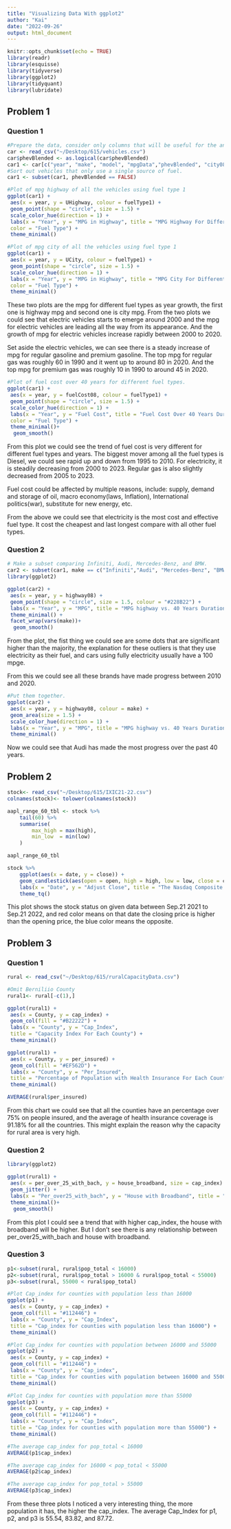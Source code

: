 ```yaml
---
title: "Visualizing Data With ggplot2"
author: "Kai"
date: "2022-09-26"
output: html_document
---
```


```r
knitr::opts_chunk$set(echo = TRUE)
library(readr)
library(esquisse)
library(tidyverse)
library(ggplot2)
library(tidyquant)
library(lubridate)
```

## Problem 1 
### Question 1

```r
#Prepare the data, consider only columns that will be useful for the analysis. 
car <- read_csv("~/Desktop/615/vehicles.csv")
car$phevBlended <- as.logical(car$phevBlended)
car1 <- car[c("year", "make", "model", "mpgData","phevBlended", "city08","highway08","UHighway","UCity","fuelType1","fuelType","fuelCost08")]
#Sort out vehicles that only use a single source of fuel.
car1 <- subset(car1, phevBlended == FALSE)
```


```r
#Plot of mpg highway of all the vehicles using fuel type 1
ggplot(car1) +
 aes(x = year, y = UHighway, colour = fuelType1) +
 geom_point(shape = "circle", size = 1.5) +
 scale_color_hue(direction = 1) +
 labs(x = "Year", y = "MPG in Highway", title = "MPG Highway For Different Fuel Types In 40 Years", 
 color = "Fuel Type") +
 theme_minimal()
```

```r
#Plot of mpg city of all the vehicles using fuel type 1
ggplot(car1) +
 aes(x = year, y = UCity, colour = fuelType1) +
 geom_point(shape = "circle", size = 1.5) +
 scale_color_hue(direction = 1) +
 labs(x = "Year", y = "MPG in Highway", title = "MPG City For Different Fuel Types In 40 Years", 
 color = "Fuel Type") +
 theme_minimal()
```

These two plots are the mpg for different fuel types as year growth, the first one is highway mpg and second one is city mpg. From the two plots we could see that electric vehicles starts to emerge around 2000 and the mpg for electric vehicles are leading all the way from its appearance. And the growth of mpg for electric vehicles increase rapidly between 2000 to 2020.  

Set aside the electric vehicles, we can see there is a steady increase of mpg for regular gasoline and premium gasoline. The top mpg for regular gas was roughly 60 in 1990 and it went up to around 80 in 2020. And the top mpg for premium gas was roughly 10 in 1990 to around 45 in 2020.  



```r
#Plot of fuel cost over 40 years for different fuel types.
ggplot(car1) +
 aes(x = year, y = fuelCost08, colour = fuelType1) +
 geom_point(shape = "circle", size = 1.5) +
 scale_color_hue(direction = 1) +
 labs(x = "Year", y = "Fuel Cost", title = "Fuel Cost Over 40 Years Duration For Different Fuel Types", 
 color = "Fuel Type") +
 theme_minimal()+
  geom_smooth()
```

From this plot we could see the trend of fuel cost is very different for different fuel types and years. The biggest mover among all the fuel types is Diesel, we could see rapid up and down from 1995 to 2010. For electricity, it is steadily decreasing from 2000 to 2023. Regular gas is also slightly decreased from 2005 to 2023.

Fuel cost could be affected by multiple reasons, include: supply, demand and storage of oil, macro economy(laws, Inflation), International politics(war), substitute for new energy, etc. 

From the above we could see that electricity is the most cost and effective fuel type. It cost the cheapest and last longest compare with all other fuel types. 




### Question 2

```r
# Make a subset comparing Infiniti, Audi, Mercedes-Benz, and BMW. 
car2 <- subset(car1, make == c("Infiniti","Audi", "Mercedes-Benz", "BMW"))
library(ggplot2)
```

```r
ggplot(car2) +
 aes(x = year, y = highway08) +
 geom_point(shape = "circle", size = 1.5, colour = "#228B22") +
 labs(x = "Year", y = "MPG", title = "MPG highway vs. 40 Years Duration", subtitle = "Comparing Infiniti, Audi, BMW, and Mercedes-Benz") +
 theme_minimal() +
 facet_wrap(vars(make))+
  geom_smooth()
```


From the plot, the fist thing we could see are some dots that are significant higher than the majority, the explanation for these outliers is that they use electricity as their fuel, and cars using fully electricity usually have a 100 mpge. 

From this we could see all these brands have made progress between 2010 and 2020. 


```r
#Put them together.
ggplot(car2) +
 aes(x = year, y = highway08, colour = make) +
 geom_area(size = 1.5) +
 scale_color_hue(direction = 1) +
 labs(x = "Year", y = "MPG", title = "MPG highway vs. 40 Years Durationf", subtitle = "Comparing Infiniti, Audi, BMW, and Mercedes-Benz") +
 theme_minimal()

```

Now we could see that Audi has made the most progress over the past 40 years. 

## Problem 2

```r
stock<- read_csv("~/Desktop/615/IXIC21-22.csv")
colnames(stock)<- tolower(colnames(stock))
```

```r
aapl_range_60_tbl <- stock %>%
    tail(60) %>%
    summarise(
        max_high = max(high),
        min_low  = min(low)
    )

aapl_range_60_tbl

```

```r
stock %>%
    ggplot(aes(x = date, y = close)) +
    geom_candlestick(aes(open = open, high = high, low = low, close = close)) +
    labs(x = "Date", y = "Adjust Close", title = "The Nasdaq Composite Candlestick Chart") +
    theme_tq()
```

This plot shows the stock status on given data between Sep.21 2021 to Sep.21 2022, and red color means on that date the closing price is higher than the opening price, the blue color means the opposite. 


## Problem 3
### Question 1
```r
rural <- read_csv("~/Desktop/615/ruralCapacityData.csv")
```

```r
#Omit Berniliio County
rural1<- rural[-c(1),]

ggplot(rural1) +
 aes(x = County, y = cap_index) +
 geom_col(fill = "#B22222") +
 labs(x = "County", y = "Cap_Index", 
 title = "Capacity Index For Each County") +
 theme_minimal()

```


```r
ggplot(rural1) +
 aes(x = County, y = per_insured) +
 geom_col(fill = "#EF562D") +
 labs(x = "County", y = "Per_Insured", 
 title = "Percentage of Population with Health Insurance For Each County") +
 theme_minimal()

```

```r
AVERAGE(rural$per_insured)
```


From this chart we could see that all the counties have an percentage over 75% on people insured, and the average of health insurance coverage is 91.18% for all the countries. This might explain the reason why the capacity for rural area is very high. 


### Question 2

```r

library(ggplot2)

ggplot(rural1) +
 aes(x = per_over_25_with_bach, y = house_broadband, size = cap_index) +
 geom_jitter() +
 labs(x = "Per_over25_with_bach", y = "House with Broadband", title = "Percentage of 25Yr or older With Bach VS. House With Broadband") +
 theme_minimal()+
  geom_smooth()

```


From this plot I could see a trend that with higher cap_index, the house with broadband will be higher. But I don't see there is any relationship between per_over25_with_bach and house with broadband.  

### Question 3

```r
p1<-subset(rural, rural$pop_total < 16000)
p2<-subset(rural, rural$pop_total > 16000 & rural$pop_total < 55000)
p3<-subset(rural, 55000 < rural$pop_total)
```

```r
#Plot Cap_index for counties with population less than 16000
ggplot(p1) +
 aes(x = County, y = cap_index) +
 geom_col(fill = "#112446") +
 labs(x = "County", y = "Cap_Index", 
 title = "Cap_index for counties with population less than 16000") +
 theme_minimal()
```

```r
#Plot Cap_index for counties with population between 16000 and 55000
ggplot(p2) +
 aes(x = County, y = cap_index) +
 geom_col(fill = "#112446") +
 labs(x = "County", y = "Cap_index", 
 title = "Cap_index for counties with population between 16000 and 55000") +
 theme_minimal()

```


```r
#Plot Cap_index for counties with population more than 55000
ggplot(p3) +
 aes(x = County, y = cap_index) +
 geom_col(fill = "#112446") +
 labs(x = "County", y = "Cap_Index", 
 title = "Cap_index for counties with population more than 55000") +
 theme_minimal()

```

```r
#The average cap_index for pop_total < 16000
AVERAGE(p1$cap_index)
```
```r
#The average cap_index for 16000 < pop_total < 55000 
AVERAGE(p2$cap_index)
```

```r
#The average cap_index for pop_total > 55000
AVERAGE(p3$cap_index)
```

From these three plots I noticed a very interesting thing, the more population it has, the higher the cap_index. The average Cap_Index for p1, p2, and p3 is 55.54, 83.82, and 87.72. 


